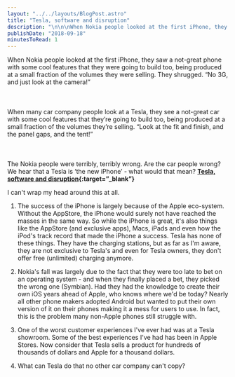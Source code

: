 ```yaml
---
layout: "../../layouts/BlogPost.astro"
title: "Tesla, software and disruption"
description: "\n\n\nWhen Nokia people looked at the first iPhone, they saw a not-great phone with some cool features that they were going to build too, being produced at a small fraction of the volumes they were selling. They shrugged. “No 3G, and just look at the camera!”\n\n\n\n\n\nWhen many car company people look at a Tesla, they see a not-great car with some cool features that they’re going to build too, being produced at a small fraction of the volumes they’re selling. “Look at the fit and finish, and the panel "
publishDate: "2018-09-18"
minutesToRead: 1
---
```


<div class="blockquote">
<div><p>When Nokia people looked at the first iPhone, they saw a not-great phone with some cool features that they were going to build too, being produced at a small fraction of the volumes they were selling. They shrugged. “No 3G, and just look at the camera!”<br>
<br><br><br>
When many car company people look at a Tesla, they see a not-great car with some cool features that they’re going to build too, being produced at a small fraction of the volumes they’re selling. “Look at the fit and finish, and the panel gaps, and the tent!”<br>
<br><br><br>
The Nokia people were terribly, terribly wrong. Are the car people wrong? We hear that a Tesla is ‘the new iPhone’ - what would that mean? <strong><a href="https://www.ben-evans.com/benedictevans/2018/8/29/tesla-software-and-disruption?ref=antonsten.com">Tesla, software and disruption</a>{:target=”_blank”}</strong></p></div>
</div>

<p>I can't wrap my head around this at all.</p>
<ol>
<li>
<p>The success of the iPhone is largely because of the Apple eco-system. Without the AppStore, the iPhone would surely not have reached the masses in the same way. So while the iPhone is great, it's also things like the AppStore (and exclusive apps), Macs, iPads and even how the iPod's track record that made the iPhone a success. Tesla has none of these things. They have the charging stations, but as far as I'm aware, they are not exclusive to Tesla's and even for Tesla owners, they don't offer free (unlimited) charging anymore.</p>
</li>
<li>
<p>Nokia's fall was largely due to the fact that they were too late to bet on an operating system - and when they finally placed a bet, they picked the wrong one (Symbian). Had they had the knowledge to create their own iOS years ahead of Apple, who knows where we'd be today? Nearly all other phone makers adopted Android but wanted to put their own version of it on their phones making it a mess for users to use. In fact, this is the problem many non-Apple phones still struggle with.</p>
</li>
<li>
<p>One of the worst customer experiences I've ever had was at a Tesla showroom. Some of the best experiences I've had has been in Apple Stores. Now consider that Tesla sells a product for hundreds of thousands of dollars and Apple for a thousand dollars.</p>
</li>
<li>
<p>What can Tesla do that no other car company can't copy?</p>
</li>
</ol>